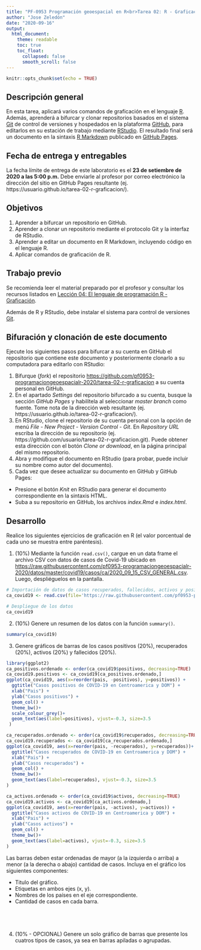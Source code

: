 ---
title: "PF-0953 Programación geoespacial en R<br>Tarea 02: R - Graficación"
author: "Jose Zeledón"
date: "2020-09-16"
output:
  html_document:
    theme: readable    
    toc: true
    toc_float:
      collapsed: false
      smooth_scroll: false  
---

```{r setup, include=FALSE}
knitr::opts_chunk$set(echo = TRUE)
```

## Descripción general
En esta tarea, aplicará varios comandos de graficación en el lenguaje [R](https://www.r-project.org/). Además, aprenderá a bifurcar y clonar repositorios basados en el sistema [Git](https://git-scm.com/) de control de versiones y hospedados en la plataforma [GitHub](https://github.com/), para editarlos en su estación de trabajo mediante [RStudio](https://rstudio.com/). El resultado final será un documento en la sintaxis [R Markdown](https://rmarkdown.rstudio.com/) publicado en [GitHub Pages](https://pages.github.com/).

## Fecha de entrega y entregables
La fecha límite de entrega de este laboratorio es el **23 de setiembre de 2020 a las 5:00 p.m.** Debe enviarle al profesor por correo electrónico la dirección del sitio en GitHub Pages resultante (ej. https://usuario.github.io/tarea-02-r-graficacion/).

## Objetivos
1. Aprender a bifurcar un repositorio en GitHub.
2. Aprender a clonar un repositorio mediante el protocolo Git y la interfaz de RStudio.
3. Aprender a editar un documento en R Markdown, incluyendo código en el lenguaje R.
4. Aplicar comandos de graficación de R.

## Trabajo previo
Se recomienda leer el material preparado por el profesor y consultar los recursos listados en [Lección 04: El lenguaje de programación R - Graficación](https://pf0953-programaciongeoespacialr-2020.github.io/leccion-04-r-graficacion/).

Además de R y RStudio, debe instalar el sistema para control de versiones [Git](https://git-scm.com/downloads).

## Bifuración y clonación de este documento
Ejecute los siguientes pasos para bifurcar a su cuenta en GitHub el repositorio que contiene este documento y posteriormente clonarlo a su computadora para editarlo con RStudio:

1. Bifurque (_fork_) el repositorio [https://github.com/pf0953-programaciongeoespacialr-2020/tarea-02-r-graficacion](https://github.com/pf0953-programaciongeoespacialr-2020/tarea-02-r-graficacion) a su cuenta personal en GitHub.
2. En el apartado _Settings_ del repositorio bifurcado a su cuenta, busque la sección _GitHub Pages_ y habilítela al seleccionar _master branch_ como fuente. Tome nota de la dirección web resultante (ej. https://usuario.github.io/tarea-02-r-graficacion/).
3. En RStudio, clone el repositorio de su cuenta personal con la opción de menú _File - New Project - Version Control - Git_. En _Repository URL_ escriba la dirección de su repositorio (ej. https://github.com/usuario/tarea-02-r-graficacion.git). Puede obtener esta dirección con el botón _Clone or download_, en la página principal del mismo repositorio.
4. Abra y modifique el documento en RStudio (para probar, puede incluir su nombre como autor del documento).
5. Cada vez que desee actualizar su documento en GitHub y GitHub Pages:
- Presione el botón _Knit_ en RStudio para generar el documento correspondiente en la sintaxis HTML.
- Suba a su repositorio en GitHub, los archivos _index.Rmd_ e _index.html_.

## Desarrollo
Realice los siguientes ejercicios de graficación en R (el valor porcentual de cada uno se muestra entre paréntesis).

1. (10%) Mediante la función ```read.csv()```, cargue en un data frame el archivo CSV con datos de casos de Covid-19 ubicado en [https://raw.githubusercontent.com/pf0953-programaciongeoespacialr-2020/datos/master/covid19/casos/ca/2020_09_15_CSV_GENERAL.csv](https://raw.githubusercontent.com/pf0953-programaciongeoespacialr-2020/datos/master/covid19/casos/ca/2020_09_15_CSV_GENERAL.csv). Luego, despliéguelos en la pantalla.

```{r}
# Importación de datos de casos recuperados, fallecidos, activos y positivos de Covid-19 en los países de Centroamérica
ca_covid19 <- read.csv(file='https://raw.githubusercontent.com/pf0953-programaciongeoespacialr-2020/datos/master/covid19/casos/ca/2020_09_15_CSV_GENERAL.csv')

# Despliegue de los datos
ca_covid19
```

2. (10%) Genere un resumen de los datos con la función  ```summary() ```.

```{r}
summary(ca_covid19)
```

3. Genere gráficos de barras de los casos positivos (20%), recuperados (20%), activos (20%) y fallecidos (20%).
```{r}
library(ggplot2)
ca_positivos.ordenado <- order(ca_covid19$positivos, decreasing=TRUE)
ca_covid19.positivos <- ca_covid19[ca_positivos.ordenado,]
ggplot(ca_covid19, aes(x=reorder(pais, -positivos), y=positivos)) +
  ggtitle("Casos positivos de COVID-19 en Centroamerica y DOM") +
  xlab("Pais") + 
  ylab("Casos positivos") +  
  geom_col() +
  theme_bw()+
  scale_colour_grey()+
  geom_text(aes(label=positivos), vjust=-0.3, size=3.5
 ) 

ca_recuperados.ordenado <- order(ca_covid19$recuperados, decreasing=TRUE)
ca_covid19.recuperados <- ca_covid19[ca_recuperados.ordenado,]
ggplot(ca_covid19, aes(x=reorder(pais, -recuperados), y=recuperados))+
  ggtitle("Casos recuperados de COVID-19 en Centroamerica y DOM") +
  xlab("Pais") + 
  ylab("Casos recuperados") +  
  geom_col() +
  theme_bw()+
  geom_text(aes(label=recuperados), vjust=-0.3, size=3.5
)

ca_activos.ordenado <- order(ca_covid19$activos, decreasing=TRUE)
ca_covid19.activos <- ca_covid19[ca_activos.ordenado,]
ggplot(ca_covid19, aes(x=reorder(pais, -activos), y=activos)) +
  ggtitle("Casos activos de COVID-19 en Centroamerica y DOM") +
  xlab("Pais") + 
  ylab("Casos activos") +  
  geom_col() +
  theme_bw()+
  geom_text(aes(label=activos), vjust=-0.3, size=3.5
)

```


Las barras deben estar ordenadas de mayor (a la izquierda o arriba) a menor (a la derecha o abajo) cantidad de casos. Incluya en el gráfico los siguientes componentes:

- Titulo del gráfico.  
- Etiquetas en ambos ejes (x, y).  
- Nombres de los países en el eje correspondiente.  
- Cantidad de casos en cada barra.

```{r}

```

```{r}

```

```{r}

```

```{r}

```

4. (10% - OPCIONAL) Genere un solo gráfico de barras que presente los cuatros tipos de casos, ya sea en barras apiladas o agrupadas.

```{r}

```
